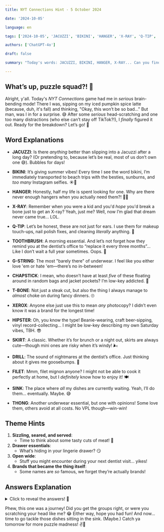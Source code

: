 ```yaml
---
title: NYT Connections Hint - 5 October 2024  

date: '2024-10-05'  

language: en  

tags: ['2024-10-05', 'JACUZZI', 'BIKINI', 'HANGER', 'X-RAY', 'Q-TIP', 'TOOTHBRUSH', 'G-STRING', 'CHAPSTICK', 'T-BONE', 'XEROX', 'HIPSTER', 'SKIRT', 'DRILL', 'FILET', 'SINK', 'THONG']  

authors: ['ChatGPT-4o']  

draft: false  

summary: "Today's words: JACUZZI, BIKINI, HANGER, X-RAY... Can you find the groups? 🤔 Dive in!"  

---
```


## What’s up, puzzle squad?! 💛

Alright, y'all. Today's *NYT Connections* game had me in *serious* brain-bending mode! There I was, sipping on my iced pumpkin spice latte (because, duh, it's fall) and thinking, "Okay, this won’t be so bad…" But man, was I in for a surprise. 😅 After some *serious* head-scratching and one too many distractions (who else can’t stay off TikTok?!), I *finally* figured it out. Ready for the breakdown? Let’s go! 🙌

## Word Explanations

- **JACUZZI**: Is there *anything* better than slipping into a Jacuzzi after a long day? (Or pretending to, because let’s be real, most of us don’t own one 😅). Bubbles for days!  
- **BIKINI**: It’s giving summer vibes! Every time I see the word bikini, I’m immediately transported to beach trips with the besties, sunburns, and *too many* Instagram selfies. ☀️👙  
- **HANGER**: Honestly, half my life is spent looking for one. Why are there never enough hangers when you actually need them?! 😵‍💫  
- **X-RAY**: Remember when you were a kid and you'd *hope* you'd break a bone just to get an X-ray? Yeah, just me? Well, now I’m glad that dream never came true... LOL.  

- **Q-TIP**: Let’s be honest, these are not just for ears. I use them for makeup touch-ups, nail polish fixes, and cleaning *literally* anything. 🧼  
- **TOOTHBRUSH**: A morning essential. And let’s not forget how they remind you at the dentist’s office to “replace it every three months”... Like I don’t wait a full year sometimes. Oops. 😬  
- **G-STRING**: The most "barely there" of underwear. I feel like you either love 'em or hate 'em—there’s no in-between!  
- **CHAPSTICK**: I mean, who doesn’t have at least *five* of these floating around in random bags and jacket pockets? I’m low-key addicted. 💋  

- **T-BONE**: Not just a steak cut, but also the thing I always manage to *almost* choke on during fancy dinners. 🙄  
- **XEROX**: Anyone else just use this to mean *any* photocopy? I didn’t even know it was a brand for the longest time!  
- **HIPSTER**: Oh, you know the type! Beanie-wearing, craft beer-sipping, vinyl record-collecting... I might be low-key describing my own Saturday vibes, TBH. 😎  
- **SKIRT**: A classic. Whether it’s for brunch or a night out, skirts are always cute—though mini ones are risky when it’s windy! 🌬️  

- **DRILL**: The sound of nightmares at the dentist’s office. Just thinking about it gives me goosebumps. 🥶  
- **FILET**: Mmm, filet mignon anyone? I might not be able to cook it perfectly at home, but I *definitely* know how to enjoy it! 🍽️  
- **SINK**: The place where *all* my dishes are currently waiting. Yeah, I’ll do them... eventually. Maybe. 😅  
- **THONG**: Another underwear essential, but one with opinions! Some love them, others avoid at all costs. No VPL though—win-win!  

## Theme Hints  

1. **Sizzling, seared, and served**:  
   - Time to think about some tasty cuts of meat! 🍖  
2. **Drawer essentials**:  
   - What’s hiding in your lingerie drawer? 😏  
3. **Open wide**:  
   - Stuff you might encounter during your next dentist visit... yikes!  
4. **Brands that became the thing itself**:  
   - Some names are *so* famous, we forget they’re actually brands!

## Answers Explanation  

<details>  
  <summary>Click to reveal the answers! 👀</summary>  

- **Sizzling, seared, and served**: FILET, HANGER, SKIRT, T-BONE  
   - All of these are cuts of steak! Now I’m craving a good barbecue... 🔥  

- **Drawer essentials**: BIKINI, G-STRING, HIPSTER, THONG  
   - These are all different types of underwear. We’ve all got our faves. 💁‍♀️  

- **Open wide**: DRILL, SINK, TOOTHBRUSH, X-RAY  
   - Yep, these are all things you might come across at the *dreaded* dentist's office. Hopefully not all at once! 🦷  

- **Brands that became the thing itself**: CHAPSTICK, JACUZZI, Q-TIP, XEROX  
   - Iconic brands that we now use to refer to the actual products, even if they’re not the same brand!  

</details>  

Phew, this one was a journey! Did you get the groups right, or were you scratching your head like me? 😂 Either way, hope you had fun! And now... time to go tackle those dishes sitting in the sink. (Maybe.) Catch ya tomorrow for more puzzle madness! ✌️💛